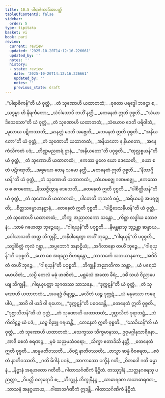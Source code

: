 ```yaml
---
title: 10.5 ပါရာဇိကာဒိအာပတ္တိ
tableOfContents: false
sidebar:
  order: 5
type: tipitaka
basket: vi
book: pari
review:
  current: review
  updated: '2025-10-20T14:12:16.226661'
  updated_by: ''
  notes: ''
  history:
  - state: review
    date: '2025-10-20T14:12:16.226661'
    updated_by: ''
    notes: ''
    previous_state: draft
---
```



<DynamicBreadcrumb />


<ReviewStatus review={frontmatter.review} showDetails={true} />

<HypothesisAnnotation frontmatter={frontmatter} />

<Division number="339" book="pari" e="ch" v="5" p="261">

<Paragraph number="1677" type="verses" book="pari">
_“ပါရာဇိကန်”တိ ယံ ဝုတ္တံ,_  
_တံ သုဏောဟိ ယထာတထံ;_  
_စုတော ပရဒ္ဓေါ ဘဋ္ဌော စ,_  
_သဒ္ဓမ္မာ ဟိ နိရင်္ကတော;_  
_သံဝါသောပိ တဟိံ နတ္ထိ,_  
_တေနေတံ ဣတိ ဝုစ္စတိ._  

</Paragraph>

<Paragraph number="1678" type="verses" book="pari">
_“သံဃာဒိသေသော”တိ ယံ ဝုတ္တံ,_  
_တံ သုဏောဟိ ယထာတထံ;_  
_သံဃောဝ ဒေတိ ပရိဝါသံ,_  
_မူလာယ ပဋိကဿတိ;_  
_မာနတ္တံ ဒေတိ အဗ္ဘေတိ,_  
_တေနေတံ ဣတိ ဝုစ္စတိ._  

</Paragraph>

<Paragraph number="1679" type="verses" book="pari">
_“အနိယတော”တိ ယံ ဝုတ္တံ,_  
_တံ သုဏောဟိ ယထာတထံ;_  
_အနိယတော န နိယတော,_  
_အနေကံသိကတံ ပဒံ;_  
_တိဏ္ဏမညတရံ ဌာနံ,_  
_“အနိယတော”တိ ပဝုစ္စတိ._  

</Paragraph>

<Paragraph number="1680" type="verses" book="pari">
_“ထုလ္လစ္စယန်”တိ ယံ ဝုတ္တံ,_  
_တံ သုဏောဟိ ယထာတထံ;_  
_ဧကဿ မူလေ ယော ဒေသေတိ,_  
_ယော စ တံ ပဋိဂဏှတိ;_  
_အစ္စယော တေန သမော နတ္ထိ,_  
_တေနေတံ ဣတိ ဝုစ္စတိ._  

</Paragraph>

<Paragraph number="1681" type="verses" book="pari">
_“နိဿဂ္ဂိယန်”တိ ယံ ဝုတ္တံ,_  
_တံ သုဏောဟိ ယထာတထံ;_  
_သံဃမဇ္ဈေ ဂဏမဇ္ဈေ,_  
_ဧကဿေဝ စ ဧကတော;_  
_နိဿဇ္ဇိတွာန ဒေသေတိ,_  
_တေနေတံ ဣတိ ဝုစ္စတိ._  

</Paragraph>

<Paragraph number="1682" type="verses" book="pari">
_“ပါစိတ္တိယန်”တိ ယံ ဝုတ္တံ,_  
_တံ သုဏောဟိ ယထာတထံ;_  
_ပါတေတိ ကုသလံ ဓမ္မံ,_  
_အရိယမဂ္ဂံ အပရဇ္ဈတိ;_  
_စိတ္တသမ္မောဟနဋ္ဌာနံ,_  
_တေနေတံ ဣတိ ဝုစ္စတိ._  

</Paragraph>

<Paragraph number="1683" type="verses" book="pari">
_“ပါဋိဒေသနီယန်”တိ ယံ ဝုတ္တံ,_  
_တံ သုဏောဟိ ယထာတထံ;_  
_ဘိက္ခု အညာတကော သန္တော,_  
_ကိစ္ဆာ လဒ္ဓါယ ဘောဇနံ;_  
_သာမံ ဂဟေတွာ ဘုဉ္ဇေယျ,_  
_“ဂါရယှန်”တိ ပဝုစ္စတိ._  

</Paragraph>

<Paragraph number="1684" type="verses" book="pari">
_နိမန္တနာသု ဘုဉ္ဇန္တာ ဆန္ဒာယ,_  
_ဝေါသာသတိ တတ္ထ ဘိက္ခုနိံ;_  
_အနိဝါရေတွာ တဟိံ ဘုဉ္ဇေ,_  
_“ဂါရယှန်”တိ ပဝုစ္စတိ._  

</Paragraph>

<Paragraph number="1685" type="verses" book="pari">
_သဒ္ဓါစိတ္တံ ကုလံ ဂန္တွာ,_  
_အပ္ပဘောဂံ အနာဠိယံ;_  
_အဂိလာနော တဟိံ ဘုဉ္ဇေ,_  
_“ဂါရယှန်”တိ ပဝုစ္စတိ._  

</Paragraph>

<Paragraph number="1686" type="verses" book="pari">
_ယော စေ အရညေ ဝိဟရန္တော,_  
_သာသင်္ကေ သဘယာနကေ;_  
_အဝိဒိတံ တဟိံ ဘုဉ္ဇေ,_  
_“ဂါရယှန်”တိ ပဝုစ္စတိ._  

</Paragraph>

<Paragraph number="1687" type="verses" book="pari">
_ဘိက္ခုနီ အညာတိကာ သန္တာ,_  
_ယံ ပရေသံ မမာယိတံ;_  
_သပ္ပိ တေလံ မဓုံ ဖာဏိတံ,_  
_မစ္ဆမံသံ အထော ခီရံ;_  
_ဒဓိံ သယံ ဝိညာပေယျ ဘိက္ခုနီ,_  
_ဂါရယှပတ္တာ သုဂတဿ သာသနေ._  

</Paragraph>

<Paragraph number="1688" type="verses" book="pari">
_“ဒုက္ကဋန်”တိ ယံ ဝုတ္တံ,_  
_တံ သုဏောဟိ ယထာတထံ;_  
_အပရဒ္ဓံ ဝိရဒ္ဓဉ္စ,_  
_ခလိတံ ယဉ္စ ဒုက္ကဋံ._  

</Paragraph>

<Paragraph number="1689" type="verses" book="pari">
_ယံ မနုဿော ကရေ ပါပံ,_  
_အာဝိ ဝါ ယဒိ ဝါ ရဟော;_  
_“ဒုက္ကဋန်”တိ ပဝေဒေန္တိ,_  
_တေနေတံ ဣတိ ဝုစ္စတိ._  

</Paragraph>

<Paragraph number="1690" type="verses" book="pari">
_“ဒုဗ္ဘာသိတန်”တိ ယံ ဝုတ္တံ,_  
_တံ သုဏောဟိ ယထာတထံ;_  
_ဒုဗ္ဘာသိတံ ဒုရာဘဋ္ဌံ,_  
_သံကိလိဋ္ဌဉ္စ ယံ ပဒံ;_  
_ယဉ္စ ဝိညူ ဂရဟန္တိ,_  
_တေနေတံ ဣတိ ဝုစ္စတိ._  

</Paragraph>

<Paragraph number="1691" type="verses" book="pari">
_“သေခိယန်”တိ ယံ ဝုတ္တံ,_  
_တံ သုဏောဟိ ယထာတထံ;_  
_သေက္ခဿ သိက္ခမာနဿ,_  
ဥဇုမဂ္ဂါနုသာရိနော._  

</Paragraph>

<Paragraph number="1692" type="verses" book="pari">
_အာဒိ စေတံ စရဏဉ္စ,_  
_မုခံ သညမသံဝရော;_  
_သိက္ခာ ဧတာဒိသီ နတ္ထိ,_  
_တေနေတံ ဣတိ ဝုစ္စတိ._  

</Paragraph>

<Paragraph number="1693" type="verses" book="pari">
_ဆန္နမတိဝဿတိ,_  
_ဝိဝဋံ နာတိဝဿတိ;_  
_တသ္မာ ဆန္နံ ဝိဝရေထ,_  
_ဧဝံ တံ နာတိဝဿတိ._  

</Paragraph>

<Paragraph number="1694" type="verses" book="pari">
_ဂတိ မိဂါနံ ပဝနံ,_  
_အာကာသော ပက္ခိနံ ဂတိ;_  
_ဝိဘဝေါ ဂတိ ဓမ္မာနံ,_  
_နိဗ္ဗာနံ အရဟတော ဂတီတိ._  


</Paragraph>
</Division>

<Paragraph number="1695" type="center" book="pari">
ဂါထာသင်္ဂဏိကံ နိဋ္ဌိတံ.



</Paragraph>

<Paragraph number="1696" type="center" book="pari">
တဿုဒ္ဒါနံ


</Paragraph>

<Paragraph number="1697" type="verses" book="pari">
_သတ္တနဂရေသု ပညတ္တာ,_  
_ဝိပတ္တိ စတုရောပိ စ;_  
_ဘိက္ခူနံ ဘိက္ခုနီနဉ္စ,_  
_သာဓာရဏာ အသာဓာရဏာ;_  
_သာသနံ အနုဂ္ဂဟာယ,_  
_ဂါထာသင်္ဂဏိကံ ဣဒန္တိ._  


</Paragraph>

<Paragraph number="1698" type="center" book="pari">
ဂါထာသင်္ဂဏိကံ နိဋ္ဌိတံ.
</Paragraph>